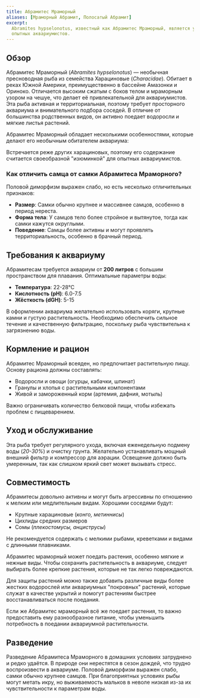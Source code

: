 ```yaml
---
title: Абрамитес Мраморный
aliases: [Мраморный Абрамит, Полосатый Абрамит]
excerpt:
  Abramites hypselonotus, известный как Абрамитес Мраморный, является уникальной рыбой с высоким телом, подходящей для
  опытных аквариумистов.
---
```


## Обзор

Абрамитес Мраморный (_Abramites hypselonotus_) — необычная пресноводная рыба из семейства Харациновые (_Characidae_).
Обитает в реках Южной Америки, преимущественно в бассейне Амазонки и Ориноко. Отличается высоким сжатым с боков телом и
мраморным узором на чешуе, что делает её привлекательной для аквариумистов. Эта рыба активная и территориальная, поэтому
требует просторного аквариума и внимательного подбора соседей. В отличие от большинства родственных видов, он активно
поедает водоросли и мягкие листья растений.

Абрамитес Мраморный обладает несколькими особенностями, которые делают его необычным обитателем аквариума:

Встречается реже других харациновых, поэтому его содержание считается своеобразной "изюминкой" для опытных
аквариумистов.

### Как отличить самца от самки Абрамитеса Мраморного?

Половой диморфизм выражен слабо, но есть несколько отличительных признаков:

- **Размер**: Самки обычно крупнее и массивнее самцов, особенно в период нереста.
- **Форма тела**: У самцов тело более стройное и вытянутое, тогда как самки кажутся округлыми.
- **Поведение**: Самцы более активны и могут проявлять территориальность, особенно в брачный период.

## Требования к аквариуму

Абрамитесам требуется аквариум от **200 литров** с большим пространством для плавания. Оптимальные параметры воды:

- **Температура**: 22-28°C
- **Кислотность (pH)**: 6.0-7.5
- **Жёсткость (dGH)**: 5-15

В оформлении аквариума желательно использовать коряги, крупные камни и густую растительность. Необходимо обеспечить
сильное течение и качественную фильтрацию, поскольку рыба чувствительна к загрязнению воды.

## Кормление и рацион

Абрамитес Мраморный всеяден, но предпочитает растительную пищу. Основу рациона должны составлять:

- Водоросли и овощи (огурцы, кабачки, шпинат)
- Гранулы и хлопья с растительными компонентами
- Живой и замороженный корм (артемия, дафния, мотыль)

Важно ограничивать количество белковой пищи, чтобы избежать проблем с пищеварением.

## Уход и обслуживание

Эта рыба требует регулярного ухода, включая еженедельную подмену воды (_20-30%_) и очистку грунта. Желательно
устанавливать мощный внешний фильтр и компрессор для аэрации. Освещение должно быть умеренным, так как слишком яркий
свет может вызывать стресс.

## Совместимость

Абрамитесы довольно активны и могут быть агрессивны по отношению к мелким или медлительным видам. Хорошими соседями
будут:

- Крупные харациновые (_конго, метиннисы_)
- Цихлиды средних размеров
- Сомы (_плекостомусы, анциструсы_)

Не рекомендуется содержать с мелкими рыбами, креветками и видами с длинными плавниками.

Абрамитес мраморный может поедать растения, особенно мягкие и нежные виды. Чтобы сохранить растительность в аквариуме,
следует выбирать более крепкие растения, которые не так легко повреждаются.

Для защиты растений можно также добавить различные виды более жестких водорослей или аквариумных "покровных" растений,
которые служат в качестве укрытий и помогут растениям быстрее восстанавливаться после поедания.

Если же Абрамитес мраморный всё же поедает растения, то важно предоставить ему разнообразное питание, чтобы уменьшить
потребность в поедании аквариумной растительности.

## Разведение

Разведение Абрамитеса Мраморного в домашних условиях затруднено и редко удаётся. В природе они нерестятся в сезон
дождей, что трудно воспроизвести в аквариуме. Половой диморфизм выражен слабо, самки обычно крупнее самцов. При
благоприятных условиях рыбы могут метать икру, но выживаемость мальков в неволе низкая из-за их чувствительности к
параметрам воды.
